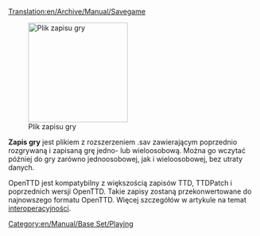 [[Translation:en/Archive/Manual/Savegame]]

[[File:en/Archive/Manual/Savecode.png|200px|thumb|right|Plik zapisu gry]]

'''Zapis gry''' jest plikiem z rozszerzeniem .sav zawierającym poprzednio rozgrywaną i zapisaną grę jedno- lub wieloosobową. Można go wczytać później do gry zarówno jednoosobowej, jak i wieloosobowej, bez utraty danych.

OpenTTD jest kompatybilny z większością zapisów TTD, TTDPatch i poprzednich wersji OpenTTD. Takie zapisy zostaną przekonwertowane do najnowszego formatu OpenTTD. Więcej szczegółów w artykule na temat [[en/Manual/Interoperability|interoperacyjności]]. 


[[Category:en/Manual/Base Set/Playing]]